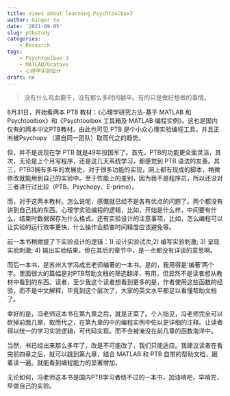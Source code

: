 ```yaml
---
title: Views about learning Psychtoolbox3
author: Ginger Yu
date: '2021-09-05'
slug: ptbstudy
categories:
    - Research
tags:
    - Psychtoolbox-3
    - MATLAB/Ocatave
    - 心理学实验设计
draft: no
---
```


> 没有什么鸡血要干，没有那么多时间躺平。有的只是做好想做的事情。

8月31日，开始看两本 PTB 教材：《心理学研究方法-基于 MATLAB 和 Psychtoolbox》和《Psychtoolbox 工具箱及 MATLAB 编程实例》。这也是国内仅有的两本中文PTB教材。由此也可见 PTB 是个小众心理实验编程工具，并且正🈶被Psychopy （源自同一团队）取而代之的趋势。

但，并不是说现在学 PTB 就是49年投国军了。首先，PTB的功能更全面灵活，其次，无论是上个月写程序，还是这几天系统学习，都感觉到 PTB 语法的友善。其三，PTB3拥有多年的发展史，对于很多功能的实现，网上都有现成的脚本，稍微修改就能用到自己的实验中。至于性能上的差别，因为我不是程序员，所以还没对三者进行过比较（PTB、Psychopy、E-prime）。

而，对于这两本教材。怎么说呢，感慨就已经不是各有优点的问题了。两个都没有讲到自己找的东西。心理学实验编程的逻辑，比如，开始是什么样，中间要有什么，结束时数据保存为什么格式。还有实验设计的注意事项，比如，怎么编程可以让实验的运行效率更快，什么操作会损害时间精度应该避免等。

前一本书稍微提了下实验设计的逻辑：1) 设计实验试次;2) 编写实验刺激; 3) 呈现实验刺激; 4) 输出实验结果。但在其后的章节中，是一点都没有详谈的意思啊。

而后一本书，是苏州大学冯成志老师编著的一本书。是的，我用得是‘编著’两个字。里面很大的篇幅是对PTB帮助文档的筛选翻译，有用，但显然不是读者想从教材中看到的东西。读者，至少我这个读者想看到更多的是，作者使用这些函数的经验，而不是中文解释，毕竟到这个层次了，大家的英文水平都足以看懂帮助文档了。

幸好的是，冯老师这本书在第九章之后，就是正菜了。个人拙见，冯老师完全可以砍掉前面几章，取而代之，在第九章的中的编程实例中佐以更详细的注释。让读者得以统一的学习实验逻辑，可代码实现。而不会被淹没在前几章的函数海洋中。

当然，书已经出来那么多年了，改是不可能改了，我们只能适应。我建议读者在看完前四章之后，就可以跳到第九章，结合 MATLAB 和 PTB 自带的帮助文档，跟着读一遍。就能看到编程能力的显著增加。

无论如何，冯老师这本书是国内PTB学习者绕不过的一本书，加油啃吧，早啃完，早做自己的实验。
